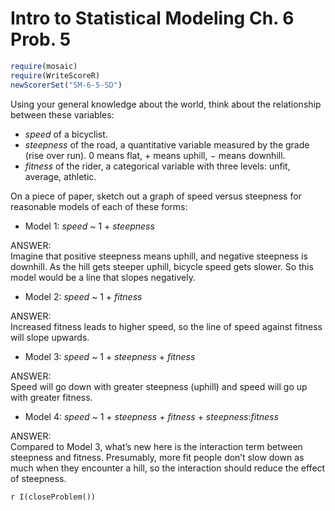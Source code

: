 Intro to Statistical Modeling Ch. 6 Prob. 5
========================================================
```r
require(mosaic)
require(WriteScoreR)
newScorerSet("SM-6-5-SD")
```

Using your general knowledge about the world, think about the relationship between these variables:

* *speed* of a bicyclist.
* *steepness* of the road, a quantitative variable measured by the grade (rise over run). 0 means flat, + means uphill, $-$ means downhill.
* *fitness* of the rider, a categorical variable with three levels: unfit, average, athletic.


On a piece of paper, sketch out a graph of speed versus steepness for reasonable models of each of these forms:

* Model 1: *speed* ~ 1 + *steepness*

<aside>
ANSWER:      
Imagine that positive steepness means uphill, and negative steepness is downhill. As the hill gets steeper uphill, bicycle speed gets slower.  So this model would be a line that slopes negatively.
</aside>

* Model 2: *speed* ~ 1 + *fitness*

<aside>
ANSWER:      
Increased fitness leads to higher speed, so the line of speed against fitness will slope upwards.
</aside>

* Model 3: *speed* ~ 1 + *steepness* + *fitness*

<aside>
ANSWER:     
Speed will go down with greater steepness (uphill) and speed will go up with greater fitness.
</aside>

* Model 4: *speed* ~ 1 + *steepness* + *fitness* + *steepness*:*fitness*

<aside>
ANSWER:      
Compared to Model 3, what's new here is the interaction term between steepness and fitness.  Presumably, more fit people don't slow down as much when they encounter a hill, so the interaction should reduce the effect of steepness.
</aside>

`r I(closeProblem())`
